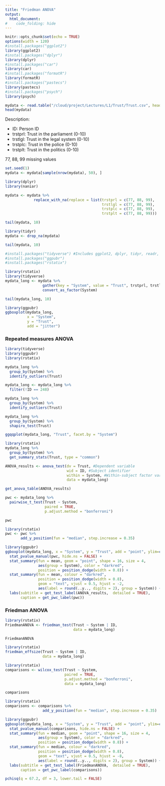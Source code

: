 ```yaml
---
title: "Friedman ANOVA"
output:
  html_document:
#    code_folding: hide
---
```

```r
knitr::opts_chunk$set(echo = TRUE)
options(width = 120)
#install.packages("ggplot2")
library(ggplot2)
#install.packages("dplyr")
library(dplyr)
#install.packages("car")
library(car)
#install.packages("formatR")
library(formatR)
#install.packages("pastecs")
library(pastecs)
#install.packages("psych")
library(psych)
```

```r
mydata <- read.table("/cloud/project/Lectures/L1/Trust/Trust.csv", header=TRUE, sep=";", dec=",")
head(mydata)
```
Description:

- ID: Person ID
- trstprl: Trust in the parliament (0-10)
- trstlgl: Trust in the legal system (0-10)
- trstplc: Trust in the police (0-10)
- trstplt: Trust in the politics (0-10)

77, 88, 99 missing values

```r
set.seed(1)
mydata <- mydata[sample(nrow(mydata), 50), ]
```

```r
library(dplyr)
library(naniar)

mydata <- mydata %>%
             replace_with_na(replace = list(trstprl = c(77, 88, 99),
                                            trstlgl = c(77, 88, 99),
                                            trstplc = c(77, 88, 99),
                                            trstplt = c(77, 88, 99)))

tail(mydata, 10)

library(tidyr)
mydata <- drop_na(mydata)
```

```r
tail(mydata, 10)
```


```r
#install.packages("tidyverse") #Includes ggplot2, dplyr, tidyr, readr, purr, tible, stringr, forcats
#install.packages("ggpubr")
#install.packages("rstatix")
```


```r
library(rstatix)
library(tidyverse)
mydata_long <- mydata %>%
                 gather(key = "System", value = "Trust", trstprl, trstlgl, trstplc, trstplt) %>%
                 convert_as_factor(System)

tail(mydata_long, 10)
```


```r
library(ggpubr)
ggboxplot(mydata_long, 
          x = "System", 
          y = "Trust", 
          add = "jitter")
```

### Repeated measures ANOVA
```r
library(tidyverse)
library(ggpubr)
library(rstatix)

mydata_long %>%
  group_by(System) %>%
  identify_outliers(Trust)
```

```r
mydata_long <- mydata_long %>%
  filter(!ID == 248)
```

```r
mydata_long %>%
  group_by(System) %>%
  identify_outliers(Trust)
```

```r
mydata_long %>%
  group_by(System) %>%
  shapiro_test(Trust)
```


```r
ggqqplot(mydata_long, "Trust", facet.by = "System")
```



```r
library(rstatix)
mydata_long %>%
  group_by(System) %>%
  get_summary_stats(Trust, type = "common")
```




```r
ANOVA_results <- anova_test(dv = Trust, #Dependent variable
                            wid = ID, #Subject identifier
                            within = System, #Within-subject factor variable
                            data = mydata_long)

get_anova_table(ANOVA_results)
```


```r
pwc <- mydata_long %>%
  pairwise_t_test(Trust ~ System, 
                  paired = TRUE,
                  p.adjust.method = "bonferroni")

pwc
```


```r
library(rstatix)
pwc <- pwc %>% 
       add_y_position(fun = "median", step.increase = 0.35)

library(ggpubr)
ggboxplot(mydata_long, x = "System", y = "Trust", add = "point", ylim=c(0, 18)) +
  stat_pvalue_manual(pwc, hide.ns = FALSE) +
  stat_summary(fun = mean, geom = "point", shape = 16, size = 4,
               aes(group = System), color = "darkred",
               position = position_dodge(width = 0.8)) +
  stat_summary(fun = mean, colour = "darkred", 
               position = position_dodge(width = 0.8),
               geom = "text", vjust = 0.5, hjust = -2,
               aes(label = round(..y.., digits = 2), group = System)) +
  labs(subtitle = get_test_label(ANOVA_results,  detailed = TRUE),
       caption = get_pwc_label(pwc))
```















### Friedman ANOVA
```r
library(rstatix)
FriedmanANOVA <- friedman_test(Trust ~ System | ID,
                               data = mydata_long)

FriedmanANOVA
```


```r
library(rstatix)
friedman_effsize(Trust ~ System | ID,
                 data = mydata_long)
```

```r
library(rstatix)
comparisons <- wilcox_test(Trust ~ System, 
                           paired = TRUE, 
                           p.adjust.method = "bonferroni",
                           data = mydata_long)

comparisons
```




```r
library(rstatix)
comparisons <- comparisons %>% 
                 add_y_position(fun = "median", step.increase = 0.35)

library(ggpubr)
ggboxplot(mydata_long, x = "System", y = "Trust", add = "point", ylim=c(0, 18)) +
  stat_pvalue_manual(comparisons, hide.ns = FALSE) +
  stat_summary(fun = median, geom = "point", shape = 16, size = 4,
               aes(group = System), color = "darkred",
               position = position_dodge(width = 0.8)) +
  stat_summary(fun = median, colour = "darkred", 
               position = position_dodge(width = 0.8),
               geom = "text", vjust = 0.5, hjust = -8,
               aes(label = round(..y.., digits = 2), group = System)) +
  labs(subtitle = get_test_label(FriedmanANOVA,  detailed = TRUE),
       caption = get_pwc_label(comparisons))
```

```r
pchisq(q = 67.2, df = 3, lower.tail = FALSE)
```


